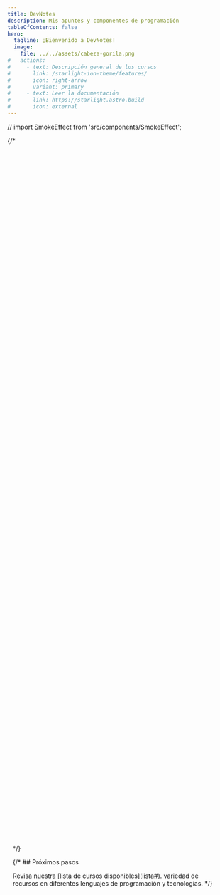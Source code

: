 ```yaml
---
title: DevNotes
description: Mis apuntes y componentes de programación
tableOfContents: false
hero:
  tagline: ¡Bienvenido a DevNotes!
  image:
    file: ../../assets/cabeza-gorila.png
#   actions:
#     - text: Descripción general de los cursos
#       link: /starlight-ion-theme/features/
#       icon: right-arrow
#       variant: primary
#     - text: Leer la documentación
#       link: https://starlight.astro.build
#       icon: external
---
```


// import SmokeEffect from 'src/components/SmokeEffect';

  <SmokeBackground/>
{/* <SmokeEffect client:load style="position: fixed;
    top: 50%;
    left: 50%;
    transform: translate(-50%, -50%);
    z-index: -1;"/> */}

 {/* ## Próximos pasos

<CardGrid stagger>
	<Card title="Explora" icon="book">
		Revisa nuestra [lista de cursos disponibles](lista#). variedad de recursos en diferentes lenguajes de programación y tecnologías.
	</Card> */}
